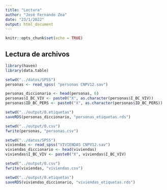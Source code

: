 ---
title: "Lectura"
author: "José Fernando Zea"
date: "23/1/2022"
output: html_document
---

```{r setup, include=FALSE}
knitr::opts_chunk$set(echo = TRUE)
```

## Lectura de archivos 


```{r, warning = FALSE, message = FALSE}
library(haven)
library(data.table)
```

```{r}
setwd("../datos/SPSS")
personas <- read_spss( "personas CNPV12.sav")
```


```{r}
personas_diccionario <- head(personas, 6)
personas$I_BC_VIV <- paste0("X", as.character(personas$I_BC_VIV))
personas$ID_BC_PERS <- paste0("X", as.character(personas$ID_BC_PERS))
```


```{r}
setwd("../output/0.etiquetas")
saveRDS(personas_diccionario, "personas_etiquetas.rds")
```

```{r}
setwd("../output/0.csv")
fwrite(personas, "personas.csv")
```




```{r}
setwd("../datos/SPSS")
viviendas <- read_spss("VIVIENDAS CNPV12.sav") 
viviendas_diccionario <- head(viviendas)
viviendas$I_BC_VIV <- paste0("X", viviendas$I_BC_VIV)
```

```{r}
setwd("../output/0.csv")
fwrite(viviendas, "viviendas.csv")
```

```{r}
setwd("../output/0.etiquetas")
saveRDS(viviendas_diccionario, "viviendas_etiquetas.rds")
```

